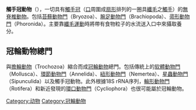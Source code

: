 {{Unreferenced|time=2018-04-05}}
{{Automatic Taxobox
| name = 触手冠动物
| image = Freshwater Bryozoan234.JPG
| image_width = 250px
| image_caption = [[淡水苔藓虫|淡水苔藓虫]] 
| taxon = Lophophorata
| subdivision_ranks = [[门_(生物)|门]]
| subdivision = 
*[[苔藓动物门|苔藓动物门]] Bryozoa
*[[泛腕足动物|泛腕足动物]] Brachiozoa
**[[腕足動物門|腕足動物門]] Brachiopoda
**[[帚蟲動物門|帚蟲動物門]] Phoronida
**†[[軟舌螺動物門|軟舌螺動物門]] Hyolitha
}}

'''觸手冠動物'''（{{lang-la|Lophophorata}}），一切具有[[觸手冠|觸手冠]]（[[口|口]]周圍成[[扇形|扇形]]排列的一圈具[[纖毛|纖毛]]之[[觸手|觸手]]）的[[無脊椎動物|無脊椎動物]]。包括[[苔蘚動物門|苔蘚動物門]]（Bryozoa）、[[腕足動物門|腕足動物門]]（Brachiopoda）、[[帚形動物門|帚形動物門]]（Phoronida）。主要靠[[纖毛|纖毛]][[運動|運動]]時將帶有食物粒子的水流送入口中來攝取養分。

== 冠輪動物總門 ==
與[[擔輪動物|擔輪動物]]（Trochozoa）縮合而成[[冠輪動物|冠輪動物]]總門。包括傳統上的[[软體動物門|软體動物門]]（Mollusca）、[[環節動物門|環節動物門]]（Annelida）、[[紐形動物門|紐形動物門]]（Nemertea）、[[星蟲動物門|星蟲動物門]]（Sipunculida）以及觸手冠動物。此外根據18S rRNA序列，[[輪形動物門|輪形動物門]]（Rotifera）和新近發現的[[環口動物門|環口動物門]]（Cycliophora）也很可能屬於冠輪動物。

{{動物界|N.}}
{{Taxonbar|from=Q777853}}

[[Category:动物|Category:动物]]
[[Category:冠輪動物|Category:冠輪動物]]